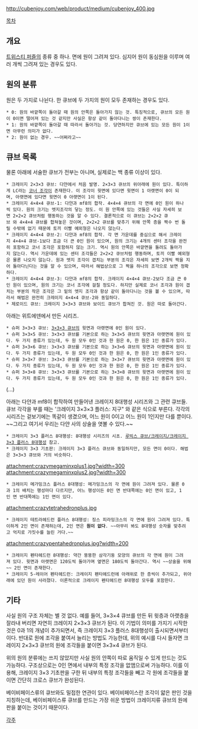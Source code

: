 http://cubenjoy.com/web/product/medium/cubenjoy_400.jpg

[[목차]]

== 개요 ==
[[트위스티 퍼즐]]의 종류 중 하나. 면에 원이 그려져 있다. 심지어 원이 동심원을 이루며 여러 개씩 그려져 있는 경우도 있다. 

== 원의 분류 ==
원은 두 가지로 나뉜다. 한 큐브에 두 가지의 원이 모두 존재하는 경우도 있다. 
 * 0: 원의 바깥쪽이 돌아갈 때 원의 안쪽은 돌아가지 않는 것. 특징적으로, 큐브의 모든 원이 0이면 떨어져 있는 것 같지만 사실은 항상 같이 돌아다니는 쌍이 존재한다. 
 * 1: 원의 바깥쪽이 돌아갈 때 따라서 돌아가는 것. 당연하지만 큐브에 있는 모든 원이 1이면 아무런 의미가 없다. 
 * 2: 원이 없는 경우. ~~어쩌라고~~

== 큐브 목록 ==
물론 아래에 서술한 큐브가 전부는 아니며, 실제로는 백 종류 이상이 있다. 

 * 크레이지 2×3×3 큐브: 다얀에서 처음 발명. 2×3×3 큐브의 위아래에 원이 있다. 특이하게 LC라는 [[코너 조각]]이 존재한다. 이 조각이 윗면에 있다면 윗면이 1 아랫면이 0이 되며, 아랫면에 있다면 윗면이 0 아랫면이 1이 된다. 
 * 크레이지 4×4×4 큐브-1: 다얀과 mf8의 합작. 4×4×4 큐브의 각 면에 0인 원이 하나씩 있다. 원의 크기는 엣지조각의 닿는 정도. 이 원 안쪽에 있는 것들은 사실 자세히 보면 2×2×2 큐브처럼 행동하는 것을 알 수 있다. 결론적으로 이 큐브는 2×2×2 큐브 와 4×4×4 큐브를 합쳐놓은 것이며, 2×2×2 큐브를 맞추기 위해 안쪽 층을 짝수 번 돌릴 수밖에 없기 때문에 토끼 이빨 예외형은 나오지 않는다. 
 * 크레이지 4×4×4 큐브-2: 다얀과 mf8의 합작. 각 면 가운데를 중심으로 해서 크레이지 4×4×4 큐브-1보다 조금 더 큰 0인 원이 있으며, 원의 크기는 4개의 센터 조각을 완전히 포함하고 코너 조각은 포함하지 않는 크기. 역시 원의 안쪽은 바깥면을 돌려도 돌아가지 않는다. 역시 가운데에 있는 센터 조각들은 2×2×2 큐브처럼 행동하며, 토끼 이빨 예외형은 물론 나오지 않는다. 원과 엣지 조각이 겹치는 부분의 조각은 자세히 보면 2개씩 짝을 지어 돌아다닌다는 것을 알 수 있으며, 따라서 해법상으로 그 짝을 하나의 조각으로 보면 정확하다. 
 * 크레이지 4×4×4 큐브-3: 다얀과 mf8의 합작. 크레이지 4×4×4 큐브-2보다 조금 큰 0인 원이 있으며, 원의 크기는 코너 조각에 걸칠 정도다. 하지만 실제로 코너 조각과 원이 겹치는 부분의 작은 조각은 그 밑의 엣지 조각과 항상 같이 돌아다니는 것을 볼 수 있으며, 따라서 해법은 완전히 크레이지 4×4×4 큐브-2와 동일하다. 
 * 제로이드 큐브: 크레이지 3×3×3 큐브와 보이드 큐브가 합쳐진 것. 원은 따로 돌아간다. 

아래는 위트에덴에서 만든 시리즈. 

 * 슈퍼 3×3×3 큐브: [[3×3×3 큐브]]의 윗면과 아랫면에 0인 원이 있다. 
 * 슈퍼 3×3×5 큐브: 3×3×3 큐브를 기본으로 하는 3×3×5 큐브의 윗면과 아랫면에 원이 있다. 두 가지 종류가 있는데, 두 원 모두 0인 것과 한 원은 0, 한 원은 1인 종류가 있다. 
 * 슈퍼 3×3×6 큐브: 3×3×3 큐브를 기본으로 하는 3×3×6 큐브의 윗면과 아랫면에 원이 있다. 두 가지 종류가 있는데, 두 원 모두 0인 것과 한 원은 0, 한 원은 1인 종류가 있다. 
 * 슈퍼 3×3×7 큐브: 3×3×3 큐브를 기본으로 하는 3×3×7 큐브의 윗면과 아랫면에 원이 있다. 두 가지 종류가 있는데, 두 원 모두 0인 것과 한 원은 0, 한 원은 1인 종류가 있다. 
 * 슈퍼 3×3×8 큐브: 3×3×3 큐브를 기본으로 하는 3×3×8 큐브의 윗면과 아랫면에 원이 있다. 두 가지 종류가 있는데, 두 원 모두 0인 것과 한 원은 0, 한 원은 1인 종류가 있다. 
(...)

아래는 다얀과 mf8이 합작하여 만들어낸 크레이지 8대행성 시리즈와 그 관련 큐브들. 큐브 각각을 부를 때는 '크레이지 3×3×3 플러스: 지구" 와 같은 식으로 부른다. 각각의 시리즈는 겉보기에는 똑같이 생겼으며, 어느 원이 0이고 어느 원이 1인지만 다를 뿐이다. ~~그리고 여기서 우리는 다얀 사의 상술을 엿볼 수 있다.~~

 * 크레이지 3×3 플러스 8대행성: 8대행성 시리즈의 시초. [[루빅스 큐브/크레이지/크레이지 3×3 플러스 8대행성]] 참고. 
 * 크레이지 3×3 기초판: 크레이지 3×3 플러스 큐브와 동일하지만, 모든 면이 0이다. 해법은 3×3×3 큐브와 거의 비슷하다. 
attachment:crazymegaminxplus1.jpg?width=300 attachment:crazymegaminxplus2.jpg?width=300
 * 크레이지 메가밍크스 플러스 8대행성: 메가밍크스의 각 면에 원이 그려져 있다. 물론 0과 1의 배치는 행성마다 다르지만, 어느 행성이든 0인 면 반대쪽에는 0인 면이 있고, 1인 면 반대쪽에는 1인 면이 있다. 
attachment:crazytetrahedronplus.jpg
 * 크레이지 테트라헤드런 플러스 8대행성: 징스 피라밍크스의 각 면에 원이 그려져 있다. 특이하게 2인 면이 존재하는데, 2인 면은 '''원이 없다'''. ~~아무리 봐도 8대행성 숫자를 맞추려고 억지로 가짓수를 늘린 거다.~~
attachment:crazypentahedronplus.jpg?width=200
 * 크레이지 펜타헤드런 8대행성: 약간 뚱뚱한 삼각기둥 모양의 큐브의 각 면에 원이 그려져 있다. 윗면과 아랫면은 120도씩 돌아가며 옆면은 180도씩 돌아간다. 역시 ~~상술을 위해~~ 2인 면이 존재한다. 
 * 크레이지 5-레이어 펜타헤드런: 크레이지 펜타헤드런에 아래위로 한 층씩이 추가되고, 위아래에 있던 원이 사라졌다. 이론적으로 크레이지 펜타헤드런 8대행성 모두를 포함한다. 

== 기타 ==

사실 원의 구조 자체는 별 것 없다. 예를 들어, 3×3×4 큐브를 만든 뒤 윗층과 아랫층을 잘라내 버리면 자연히 크레이지 2×3×3 큐브가 된다. 이 기법이 의미를 가지기 시작한 것은 0과 1의 개념이 추가되면서, 즉 크레이지 3×3 플러스 8대행성이 출시되면서부터이다. 
반대로 원에 조각을 붙여서 늘리는 방법도 가능한데, 위의 예시를 다시 들자면 크레이지 2×3×3 큐브의 원에 조각들을 붙이면 3×3×4 큐브가 된다. 

위의 원의 분류에는 쓰지 않았지만 사실 원의 안쪽이 따로 움직일 수 있게 만드는 것도 가능하다. 구조상으로는 0인 면에서 내부의 특정 조각을 없앰으로써 가능하다. 이를 이용해, 크레이지 3×3 기초판을 구한 뒤 내부의 특정 조각들을 빼고 각 원에 조각들을 붙이면 간단히 크로스 큐브가 완성된다. 

베이비페이스류의 큐브와도 밀접한 연관이 있다. 베이비페이스란 조각이 얇은 판인 것을 지칭하는데, 베이비페이스류 큐브를 만드는 가장 쉬운 방법이 크레이지류 큐브의 원에 판을 붙이는 것이기 때문이다. 

[[각주]]
